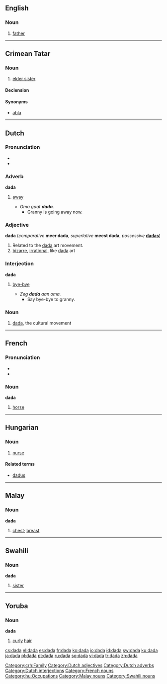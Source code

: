 {{see|Dada|đa đa}}
{{wikipedia}}
==English==

===Noun===
{{en-noun}}

# {{child language}} [[father]]

----

==Crimean Tatar==

===Noun===
{{infl|crh|noun}} {{context|Northern dialect}}

# [[elder sister]]

====Declension====
{{crh-latin-noun|nıñ|ğa|nı|da|dan}}

====Synonyms====

* [[abla]]

[[Category:crh:Family]]

----

==Dutch==

===Pronunciation===
* {{IPA|/ˈdɑdɑ/}}
* {{rhymes|dɑ|lang=nl}}

===Adverb===
'''dada'''

# {{context|child language}} [[away]]
#* ''Oma gaat '''dada'''.''
#** Granny is going away now.

===Adjective===
'''dada''' (''comparative'' '''meer dada''', ''superlative'' '''meest dada''', ''possessive'' '''[[dadas]]''')

# Related to the [[#English|dada]] art movement.
# [[bizarre]], [[irrational]], like [[#English|dada]] art

===Interjection===
'''dada'''

# {{child language}} [[bye-bye]]
#* ''Zeg '''dada''' aan oma.''
#** Say bye-bye to granny.

===Noun===
{{nl-noun2|m|g2=f|g3=n|-|-}}

# [[#English|dada]], the cultural movement

[[Category:Dutch adjectives]]
[[Category:Dutch adverbs]]
[[Category:Dutch interjections]]

----

==French==

===Pronunciation===
* {{IPA|/da.da/}}
* {{SAMPA|/da.da/}}

===Noun===
'''dada'''

# {{child language}} [[horse]]

[[Category:French nouns]]

----

==Hungarian==

===Noun===
{{hu-noun|pl=dadák}}

# [[nurse]]

====Related terms====
* [[dadus]]

[[Category:hu:Occupations]]

----

==Malay==

===Noun===
'''dada'''

# [[chest]]; [[breast]]

[[Category:Malay nouns]]

----

==Swahili==

===Noun===
'''dada'''

# [[sister]]

[[Category:Swahili nouns]]

----

==Yoruba==

===Noun===
'''dada'''

# [[curly]] [[hair]]

[[cs:dada]]
[[el:dada]]
[[es:dada]]
[[fr:dada]]
[[ko:dada]]
[[io:dada]]
[[id:dada]]
[[sw:dada]]
[[ku:dada]]
[[ja:dada]]
[[pl:dada]]
[[pt:dada]]
[[ru:dada]]
[[sq:dada]]
[[vi:dada]]
[[tr:dada]]
[[zh:dada]]